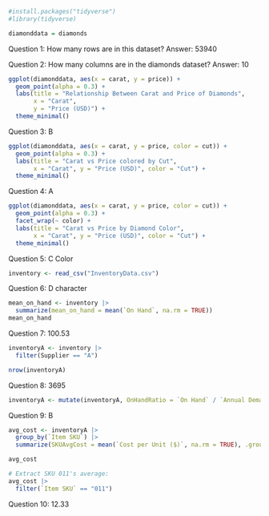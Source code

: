 ```r
#install.packages("tidyverse")
#library(tidyverse)

```

```r
diamonddata = diamonds
```
Question 1: How many rows are in this dataset? Answer: 53940

Question 2: How many columns are in the diamonds dataset? Answer: 10

```r
ggplot(diamonddata, aes(x = carat, y = price)) +
  geom_point(alpha = 0.3) + 
  labs(title = "Relationship Between Carat and Price of Diamonds",
       x = "Carat",
       y = "Price (USD)") +
  theme_minimal()
```

Question 3: B

```r
ggplot(diamonddata, aes(x = carat, y = price, color = cut)) +
  geom_point(alpha = 0.3) +
  labs(title = "Carat vs Price colored by Cut",
       x = "Carat", y = "Price (USD)", color = "Cut") +
  theme_minimal()
```
Question 4: A


```r
ggplot(diamonddata, aes(x = carat, y = price, color = cut)) +
  geom_point(alpha = 0.3) +
  facet_wrap(~ color) +
  labs(title = "Carat vs Price by Diamond Color",
       x = "Carat", y = "Price (USD)", color = "Cut") +
  theme_minimal()

```

Question 5: C Color

```r
inventory <- read_csv("InventoryData.csv")
```
Question 6: D character

```r
mean_on_hand <- inventory |>
  summarize(mean_on_hand = mean(`On Hand`, na.rm = TRUE))
mean_on_hand

```
Question 7: 100.53

```r
inventoryA <- inventory |>
  filter(Supplier == "A")

nrow(inventoryA)

```

Question 8: 3695

```r
inventoryA <- mutate(inventoryA, OnHandRatio = `On Hand` / `Annual Demand`)

```

Question 9: B 

```r
avg_cost <- inventoryA |>
  group_by(`Item SKU`) |>
  summarize(SKUAvgCost = mean(`Cost per Unit ($)`, na.rm = TRUE), .groups = "drop")

avg_cost

# Extract SKU 011's average:
avg_cost |>
  filter(`Item SKU` == "011")

```
Question 10: 12.33
